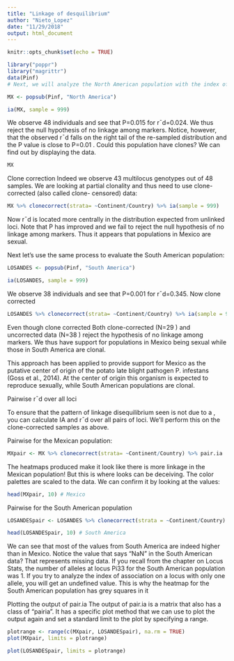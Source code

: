 ```yaml
---
title: "Linkage of desquilibrium"
author: "Nieto_Lopez"
date: "11/29/2018"
output: html_document
---
```


```r
knitr::opts_chunk$set(echo = TRUE)
```

```r
library("poppr")
library("magrittr")
data(Pinf)
# Next, we will analyze the North American population with the index of association and use 999 permutations of the data in order to give us a p-value. Note that the p-value is calculated with the original observation included.

MX <- popsub(Pinf, "North America")

ia(MX, sample = 999)

```
We observe 48 individuals and see that P=0.015
 for r¯d=0.024. We thus reject the null hypothesis of no linkage among markers. Notice, however, that the observed r¯d  falls on the right tail of the re-sampled distribution and the P value is close to P=0.01 . Could this population have clones? We can find out by displaying the data.
```r
MX

```
Clone correction
Indeed we observe 43 multilocus genotypes out of 48 samples. We are looking at partial clonality and thus need to use clone-corrected (also called clone- censored) data:
```r
MX %>% clonecorrect(strata= ~Continent/Country) %>% ia(sample = 999)

```
Now r¯d
 is located more centrally in the distribution expected from unlinked loci. Note that P  has improved and we fail to reject the null hypothesis of no linkage among markers. Thus it appears that populations in Mexico are sexual.

Next let’s use the same process to evaluate the South American population:
```r
LOSANDES <- popsub(Pinf, "South America")

ia(LOSANDES, sample = 999)
```
We observe 38 individuals and see that P=0.001
 for r¯d=0.345.
 Now clone corrected
```r
LOSANDES %>% clonecorrect(strata= ~Continent/Country) %>% ia(sample = 999)
```
 Even though clone corrected 
 Both clone-corrected (N=29
) and uncorrected data (N=38
) reject the hypothesis of no linkage among markers. We thus have support for populations in Mexico being sexual while those in South America are clonal.

This approach has been applied to provide support for Mexico as the putative center of origin of the potato late blight pathogen P. infestans (Goss et al., 2014). At the center of origin this organism is expected to reproduce sexually, while South American populations are clonal.


Pairwise r¯d  over all loci  

To ensure that the pattern of linkage disequilibrium seen is not due to a <single pair of loci>, you can calculate IA
 and r¯d
 over all pairs of loci. We’ll perform this on the clone-corrected samples as above.

Pairwise for the Mexican population:
```r

MXpair <- MX %>% clonecorrect(strata= ~Continent/Country) %>% pair.ia
```
The heatmaps produced make it look like there is more linkage in the Mexican population! But this is where looks can be deceiving. The color palettes are scaled to the data. We can confirm it by looking at the values:

```r
head(MXpair, 10) # Mexico
```


Pairwise for the South American population
```r
LOSANDESpair <- LOSANDES %>% clonecorrect(strata = ~Continent/Country) %>% pair.ia
```
```r
head(LOSANDESpair, 10) # South America

```
We can see that most of the values from South America are indeed higher than in Mexico. Notice the value that says “NaN” in the South American data? That represents missing data. If you recall from the chapter on Locus Stats, the number of alleles at locus Pi33 for the South American population was 1. If you try to analyze the index of association on a locus with only one allele, you will get an undefined value. This is why the heatmap for the South American population has grey squares in it

Plotting the output of pair.ia
The output of pair.ia is a matrix that also has a class of “pairia”. It has a specific plot method that we can use to plot the output again and set a standard limit to the plot by specifying a range.
```r
plotrange <- range(c(MXpair, LOSANDESpair), na.rm = TRUE)
plot(MXpair, limits = plotrange)
```

```r
plot(LOSANDESpair, limits = plotrange)
```

